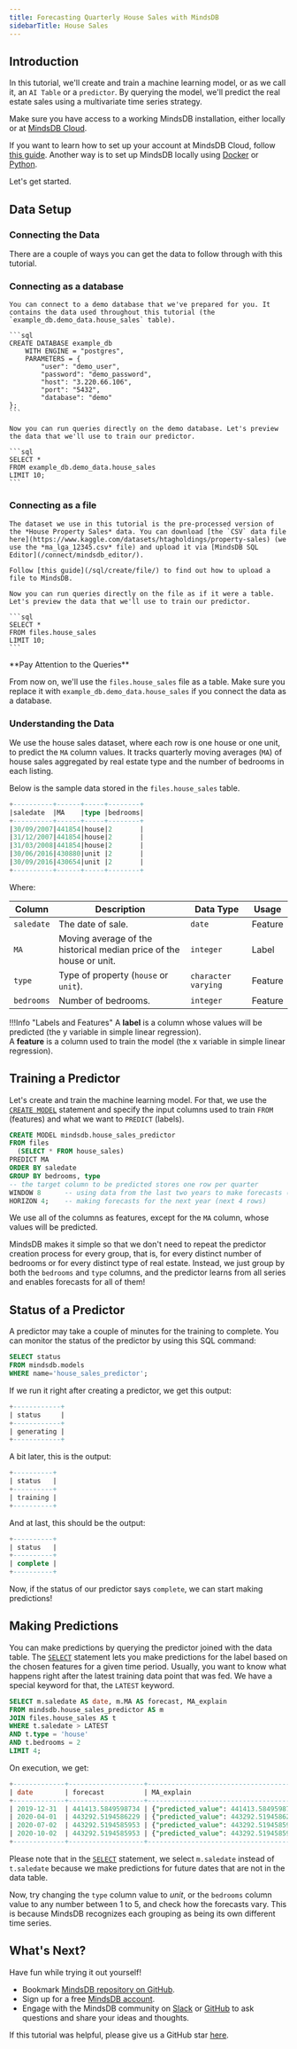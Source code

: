 ```yaml
---
title: Forecasting Quarterly House Sales with MindsDB
sidebarTitle: House Sales
---
```


## Introduction

In this tutorial, we'll create and train a machine learning model, or as we
call it, an `AI Table` or a `predictor`. By querying the model, we'll predict the
real estate sales using a multivariate time series strategy.

Make sure you have access to a working MindsDB installation, either locally or
at [MindsDB Cloud](https://cloud.mindsdb.com/).

If you want to learn how to set up your account at MindsDB Cloud, follow
[this guide](https://docs.mindsdb.com/setup/cloud/). Another way is to set up
MindsDB locally using
[Docker](https://docs.mindsdb.com/setup/self-hosted/docker/) or
[Python](https://docs.mindsdb.com/setup/self-hosted/pip/source/).

Let's get started.

## Data Setup

### Connecting the Data

There are a couple of ways you can get the data to follow through with this
tutorial.

### Connecting as a database

    You can connect to a demo database that we've prepared for you. It contains the data used throughout this tutorial (the `example_db.demo_data.house_sales` table).

    ```sql
    CREATE DATABASE example_db
        WITH ENGINE = "postgres",
        PARAMETERS = {
            "user": "demo_user",
            "password": "demo_password",
            "host": "3.220.66.106",
            "port": "5432",
            "database": "demo"
    };
    ```

    Now you can run queries directly on the demo database. Let's preview the data that we'll use to train our predictor.

    ```sql
    SELECT *
    FROM example_db.demo_data.house_sales
    LIMIT 10;
    ```

### Connecting as a file

    The dataset we use in this tutorial is the pre-processed version of the *House Property Sales* data. You can download [the `CSV` data file here](https://www.kaggle.com/datasets/htagholdings/property-sales) (we use the *ma_lga_12345.csv* file) and upload it via [MindsDB SQL Editor](/connect/mindsdb_editor/).

    Follow [this guide](/sql/create/file/) to find out how to upload a file to MindsDB.

    Now you can run queries directly on the file as if it were a table. Let's preview the data that we'll use to train our predictor.

    ```sql
    SELECT *
    FROM files.house_sales
    LIMIT 10;
    ```

<Warning> 
**Pay Attention to the Queries**

From now on, we'll use the `files.house_sales` file as a table. Make sure
you replace it with `example_db.demo_data.house_sales` if you connect the data
as a database.

</Warning>

### Understanding the Data

We use the house sales dataset, where each row is one house or one unit, to
predict the `MA` column values. It tracks quarterly moving averages (`MA`) of
house sales aggregated by real estate type and the number of bedrooms in each
listing.

Below is the sample data stored in the `files.house_sales` table.

```sql
+----------+------+-----+--------+
|saledate  |MA    |type |bedrooms|
+----------+------+-----+--------+
|30/09/2007|441854|house|2       |
|31/12/2007|441854|house|2       |
|31/03/2008|441854|house|2       |
|30/06/2016|430880|unit |2       |
|30/09/2016|430654|unit |2       |
+----------+------+-----+--------+
```

Where:

| Column     | Description                                                         | Data Type           | Usage   |
| ---------- | ------------------------------------------------------------------- | ------------------- | ------- |
| `saledate` | The date of sale.                                                   | `date`              | Feature |
| `MA`       | Moving average of the historical median price of the house or unit. | `integer`           | Label   |
| `type`     | Type of property (`house` or `unit`).                               | `character varying` | Feature |
| `bedrooms` | Number of bedrooms.                                                 | `integer`           | Feature |

!!!Info "Labels and Features" A **label** is a column whose values will be
predicted (the y variable in simple linear regression).<br/> A **feature** is a
column used to train the model (the x variable in simple linear regression).

## Training a Predictor

Let's create and train the machine learning model. For that, we use the
[`CREATE MODEL`](/sql/create/predictor) statement and specify the
input columns used to train `FROM` (features) and what we want to
`PREDICT` (labels).

```sql
CREATE MODEL mindsdb.house_sales_predictor
FROM files
  (SELECT * FROM house_sales)
PREDICT MA
ORDER BY saledate
GROUP BY bedrooms, type
-- the target column to be predicted stores one row per quarter
WINDOW 8      -- using data from the last two years to make forecasts (last 8 rows)
HORIZON 4;    -- making forecasts for the next year (next 4 rows)
```

We use all of the columns as features, except for the `MA` column, whose values
will be predicted.

MindsDB makes it simple so that we don't need to repeat the predictor creation
process for every group, that is, for every distinct number of bedrooms or for
every distinct type of real estate. Instead, we just group by both the
`bedrooms` and `type` columns, and the predictor learns from all series and
enables forecasts for all of them!

## Status of a Predictor

A predictor may take a couple of minutes for the training to complete. You can
monitor the status of the predictor by using this SQL command:

```sql
SELECT status
FROM mindsdb.models
WHERE name='house_sales_predictor';
```

If we run it right after creating a predictor, we get this output:

```sql
+------------+
| status     |
+------------+
| generating |
+------------+
```

A bit later, this is the output:

```sql
+----------+
| status   |
+----------+
| training |
+----------+
```

And at last, this should be the output:

```sql
+----------+
| status   |
+----------+
| complete |
+----------+
```

Now, if the status of our predictor says `complete`, we can start making
predictions!

## Making Predictions

You can make predictions by querying the predictor joined with the data table.
The [`SELECT`](/sql/api/select/) statement lets you make predictions for the
label based on the chosen features for a given time period. Usually, you want to
know what happens right after the latest training data point that was fed. We
have a special keyword for that, the `LATEST` keyword.

```sql
SELECT m.saledate AS date, m.MA AS forecast, MA_explain
FROM mindsdb.house_sales_predictor AS m
JOIN files.house_sales AS t
WHERE t.saledate > LATEST
AND t.type = 'house'
AND t.bedrooms = 2
LIMIT 4;
```

On execution, we get:

```sql
+-------------+-------------------+-----------------------------------------------------------------------------------------------------------------------------------------------------------------------------------------------+
| date        | forecast          | MA_explain                                                                                                                                                                                    |
+-------------+-------------------+-----------------------------------------------------------------------------------------------------------------------------------------------------------------------------------------------+
| 2019-12-31  | 441413.5849598734 | {"predicted_value": 441413.5849598734, "confidence": 0.99, "anomaly": true, "truth": null, "confidence_lower_bound": 440046.28237074096, "confidence_upper_bound": 442780.88754900586}        |
| 2020-04-01  | 443292.5194586229 | {"predicted_value": 443292.5194586229, "confidence": 0.9991, "anomaly": null, "truth": null, "confidence_lower_bound": 427609.3325864327, "confidence_upper_bound": 458975.7063308131}        |
| 2020-07-02  | 443292.5194585953 | {"predicted_value": 443292.5194585953, "confidence": 0.9991, "anomaly": null, "truth": null, "confidence_lower_bound": 424501.59192981094, "confidence_upper_bound": 462083.4469873797}       |
| 2020-10-02  | 443292.5194585953 | {"predicted_value": 443292.5194585953, "confidence": 0.9991, "anomaly": null, "truth": null, "confidence_lower_bound": 424501.59192981094, "confidence_upper_bound": 462083.4469873797}       |
+-------------+-------------------+-----------------------------------------------------------------------------------------------------------------------------------------------------------------------------------------------+
```

Please note that in the [`SELECT`](/sql/api/select/) statement, we select
`m.saledate` instead of `t.saledate` because we make predictions for future
dates that are not in the data table.

Now, try changing the `type` column value to _unit_, or the `bedrooms` column
value to any number between 1 to 5, and check how the forecasts vary. This is
because MindsDB recognizes each grouping as being its own different time series.

## What's Next?

Have fun while trying it out yourself!

- Bookmark [MindsDB repository on GitHub](https://github.com/mindsdb/mindsdb).
- Sign up for a free [MindsDB account](https://cloud.mindsdb.com/register).
- Engage with the MindsDB community on
  [Slack](https://mindsdb.com/joincommunity) or
  [GitHub](https://github.com/mindsdb/mindsdb/discussions) to ask questions and
  share your ideas and thoughts.

If this tutorial was helpful, please give us a GitHub star
[here](https://github.com/mindsdb/mindsdb).
